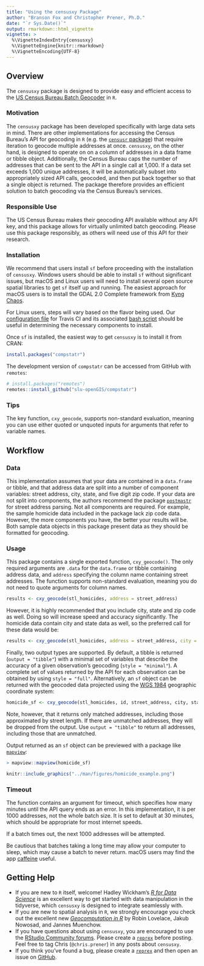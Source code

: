```yaml
---
title: "Using the censusxy Package"
author: "Branson Fox and Christopher Prener, Ph.D."
date: "`r Sys.Date()`"
output: rmarkdown::html_vignette
vignette: >
  %\VignetteIndexEntry{censusxy}
  %\VignetteEngine{knitr::rmarkdown}
  %\VignetteEncoding{UTF-8}
---
```


## Overview
The `censusxy` package is designed to provide easy and efficient access to the [US Census Bureau Batch Geocoder](https://geocoding.geo.census.gov/geocoder/) in `R`. 

### Motivation
The `censusxy` package has been developed specifically with large data sets in mind. There are other implementations for accessing the Census Bureau's API for geocoding in `R` (e.g. the [`censusr` package](https://CRAN.R-project.org/package=censusr)) that require iteration to geocode multiple addresses at once. `censusxy`, on the other hand, is designed to operate on on a column of addresses in a data frame or tibble object. Additionally, the Census Bureau caps the number of addresses that can be sent to the API in a single call at 1,000. If a data set exceeds 1,000 unique addresses, it will be automatically subset into appropriately sized API calls, geocoded, and then put back together so that a single object is returned. The package therefore provides an efficient solution to batch geocoding via the Census Bureau's services.

### Responsible Use
The US Census Bureau makes their geocoding API available without any API key, and this package allows for virtually unlimited batch geocoding. Please use this package responsibly, as others will need use of this API for their research.

### Installation
We recommend that users install `sf` before proceeding with the installation of `censusxy`. Windows users should be able to install `sf` without significant issues, but macOS and Linux users will need to install several open source spatial libraries to get `sf` itself up and running. The easiest approach for macOS users is to install the GDAL 2.0 Complete framework from [Kyng Chaos](https://www.kyngchaos.com/software/frameworks/). 

For Linux users, steps will vary based on the flavor being used. Our [configuration file](https://github.com/slu-openGIS/compstatr/blob/master/.travis.yml) for Travis CI and its associated [bash script](https://github.com/slu-openGIS/areal/blob/master/.travis/install.sh) should be useful in determining the necessary components to install.

Once `sf` is installed, the easiest way to get `censusxy` is to install it from CRAN:

``` r
install.packages("compstatr")
```

The development version of `compstatr` can be accessed from GitHub with `remotes`:

```r
# install.packages("remotes")
remotes::install_github("slu-openGIS/compstatr")
```

### Tips
The key function, `cxy_geocode`, supports non-standard evaluation, meaning you can use either quoted or unquoted inputs for arguments that refer to variable names.
 
## Workflow
### Data
This implementation assumes that your data are contained in a `data.frame` or tibble, and that address data are split into a number of component variables: street address, city, state, and five digit zip code. If your data are not split into components, the authors recommend the package [`postmastr`](https://github.com/slu-openGIS/postmastr) for street address parsing. Not all components are required. For example, the sample homicide data included in the package lack zip code data. However, the more components you have, the better your results will be. Both sample data objects in this package present data as they should be formatted for geocoding.

### Usage
This package contains a single exported function, `cxy_geocode()`. The only required arguments are `.data` for the `data.frame` or tibble containing address data, and `address` specifying the column name containing street addresses. The function supports non-standard evaluation, meaning you do not need to quote arguments for column names.

```r
results <- cxy_geocode(stl_homicides, address = street_address)
```

However, it is highly recommended that you include city, state and zip code as well. Doing so will increase speed and accuracy significantly. The homicide data contain city and state data as well, so the preferred call for these data would be:

```r
results <- cxy_geocode(stl_homicides, address = street_address, city = city, state = state)
```

Finally, two output types are supported. By default, a tibble is returned (`output = "tibble"`) with a minimal set of variables that describe the accuracy of a given observation's geocoding (`style = "minimal"`). A complete set of values returned by the API for each observation can be obtained by using `style = "full"`. Alternatively, an `sf` object can be returned with the geocoded data projected using the [WGS 1984](https://epsg.io/4326) geographic coordinate system:

```r
homicide_sf <- cxy_geocode(stl_homicides, id, street_address, city, state, postal_code, output = "sf")
```

Note, however, that it returns only matched addresses, including those approximated by street length. If there are unmatched addresses, they will be dropped from the output. Use `output = "tibble"` to return all addresses, including those that are unmatched.

Output returned as an `sf` object can be previewed with a package like [`mapview`](https://cran.r-project.org/package=mapview):
```r
> mapview::mapview(homicide_sf)
```
```r
knitr::include_graphics("../man/figures/homicide_example.png")
```

### Timeout
The function contains an argument for timeout, which specifies how many minutes until the API query ends as an error. In this implementation, it is per 1000 addresses, not the whole batch size. It is set to default at 30 minutes, which should be appropriate for most internet speeds.

If a batch times out, the next 1000 addresses will be attempted.

Be cautious that batches taking a long time may allow your computer to sleep, which may cause a batch to never return. macOS users may find the app [caffeine](http://lightheadsw.com/caffeine/) useful.

## Getting Help
* If you are new to `R` itself, welcome! Hadley Wickham's [*R for Data Science*](http://r4ds.had.co.nz) is an excellent way to get started with data manipulation in the tidyverse, which `censusxy` is designed to integrate seamlessly with.
* If you are new to spatial analysis in `R`, we strongly encourage you check out the excellent new [*Geocomputation in R*](https://geocompr.robinlovelace.net) by Robin Lovelace, Jakub Nowosad, and Jannes Muenchow.
* If you have questions about using `censusxy`, you are encouraged to use the [RStudio Community forums](https://community.rstudio.com). Please create a [`reprex`](http://reprex.tidyverse.org/) before posting. Feel free to tag Chris (`@chris.prener`) in any posts about `censusxy`.
* If you think you've found a bug, please create a [`reprex`](http://reprex.tidyverse.org/) and then open an issue on [GitHub](https://github.com/slu-openGIS/compstatr/issues/new/choose).
